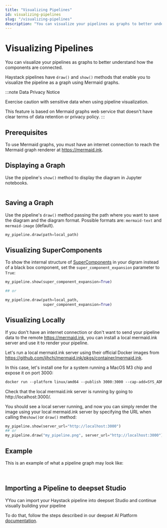 ```yaml
---
title: "Visualizing Pipelines"
id: visualizing-pipelines
slug: "/visualizing-pipelines"
description: "You can visualize your pipelines as graphs to better understand how the components are connected."
---
```



# Visualizing Pipelines

You can visualize your pipelines as graphs to better understand how the components are connected.

Haystack pipelines have  `draw()` and `show()` methods that enable you to visualize the pipeline as a graph using Mermaid graphs.

:::note
Data Privacy Notice

Exercise caution with sensitive data when using pipeline visualization.

This feature is based on Mermaid graphs web service that doesn't have clear terms of data retention or privacy policy.
:::

## Prerequisites

To use Mermaid graphs, you must have an internet connection to reach the Mermaid graph renderer at https://mermaid.ink.

## Displaying a Graph

Use the pipeline's `show()` method to display the diagram in Jupyter notebooks.

```python

```

## Saving a Graph

Use the pipeline's `draw()` method passing the path where you want to save the diagram and the diagram format. Possible formats are:  `mermaid-text` and `mermaid-image` (default).

```python
my_pipeline.draw(path=local_path)
```

## Visualizing SuperComponents

To show the internal structure of [SuperComponents](../components/supercomponents.mdx) in your digram instead of a black box component, set the `super_component_expansion` parameter to `True`:

```python
my_pipeline.show(super_component_expansion=True)

## or

my_pipeline.draw(path=local_path,
                 super_component_expansion=True)
```

## Visualizing Locally

If you don't have an internet connection or don't want to send your pipeline data to the remote https://mermaid.ink, you can install a local mermaid.ink server and use it to render your pipeline.

Let's run a local mermaid.ink server using their official Docker images from https://github.com/jihchi/mermaid.ink/pkgs/container/mermaid.ink.

In this case, let's install one for a system running a MacOS M3 chip and expose it on port 3000:

```dockerfile
docker run --platform linux/amd64 --publish 3000:3000 --cap-add=SYS_ADMIN ghcr.io/jihchi/mermaid.ink
```

Check that the local mermaid.ink server is running by going to http://localhost:3000/.

You should see a local server running, and now you can simply render the image using your local mermaid.ink server by specifying the URL when calling the`show()`or `draw()`  method:

```python
my_pipeline.show(server_url="http://localhost:3000")
## or
my_pipeline.draw("my_pipeline.png", server_url="http://localhost:3000")
```

## Example

This is an example of what a pipeline graph may look like:

<ClickableImage src="/img/46a8989-Untitled.png" alt="" />

<br />

## Importing a Pipeline to deepset Studio

YYou can import your Haystack pipeline into deepset Studio and continue visually building your pipeline

To do that, follow the steps described in our deepset AI Platform [documentation](https://docs.cloud.deepset.ai/docs/import-a-pipeline#import-your-pipeline).
